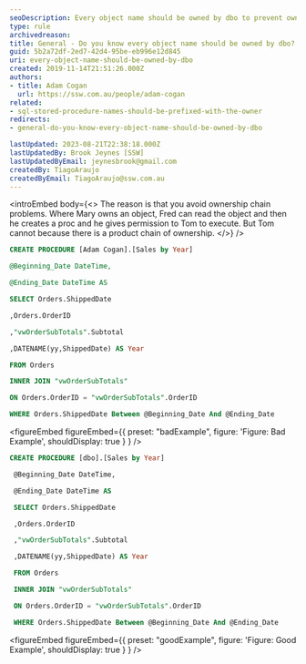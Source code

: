 ```yaml
---
seoDescription: Every object name should be owned by dbo to prevent ownership chain problems and maintain proper permissions.
type: rule
archivedreason:
title: General - Do you know every object name should be owned by dbo?
guid: 5b2a72df-2ed7-42d4-95be-eb996e12d845
uri: every-object-name-should-be-owned-by-dbo
created: 2019-11-14T21:51:26.000Z
authors:
- title: Adam Cogan
  url: https://ssw.com.au/people/adam-cogan
related:
- sql-stored-procedure-names-should-be-prefixed-with-the-owner
redirects:
- general-do-you-know-every-object-name-should-be-owned-by-dbo

lastUpdated: 2023-08-21T22:38:18.000Z
lastUpdatedBy: Brook Jeynes [SSW]
lastUpdatedByEmail: jeynesbrook@gmail.com
createdBy: TiagoAraujo
createdByEmail: TiagoAraujo@ssw.com.au
---
```


<introEmbed
  body={<>
The reason is that you avoid ownership chain problems. Where Mary owns an object, Fred can read the object and then he creates a proc and he gives permission to Tom to execute. But Tom cannot because there is a product chain of ownership.
  </>}
/>
```sql
CREATE PROCEDURE [Adam Cogan].[Sales by Year]

@Beginning_Date DateTime,

@Ending_Date DateTime AS

SELECT Orders.ShippedDate

,Orders.OrderID

,"vwOrderSubTotals".Subtotal

,DATENAME(yy,ShippedDate) AS Year

FROM Orders

INNER JOIN "vwOrderSubTotals"

ON Orders.OrderID = "vwOrderSubTotals".OrderID

WHERE Orders.ShippedDate Between @Beginning_Date And @Ending_Date
```

<figureEmbed figureEmbed={{
  preset: "badExample",
  figure: 'Figure: Bad Example',
  shouldDisplay: true
} } />


```sql
CREATE PROCEDURE [dbo].[Sales by Year]

 @Beginning_Date DateTime,

 @Ending_Date DateTime AS

 SELECT Orders.ShippedDate

 ,Orders.OrderID

 ,"vwOrderSubTotals".Subtotal

 ,DATENAME(yy,ShippedDate) AS Year

 FROM Orders

 INNER JOIN "vwOrderSubTotals"

 ON Orders.OrderID = "vwOrderSubTotals".OrderID

 WHERE Orders.ShippedDate Between @Beginning_Date And @Ending_Date
```

<figureEmbed figureEmbed={{
  preset: "goodExample",
  figure: 'Figure: Good Example',
  shouldDisplay: true
} } />
